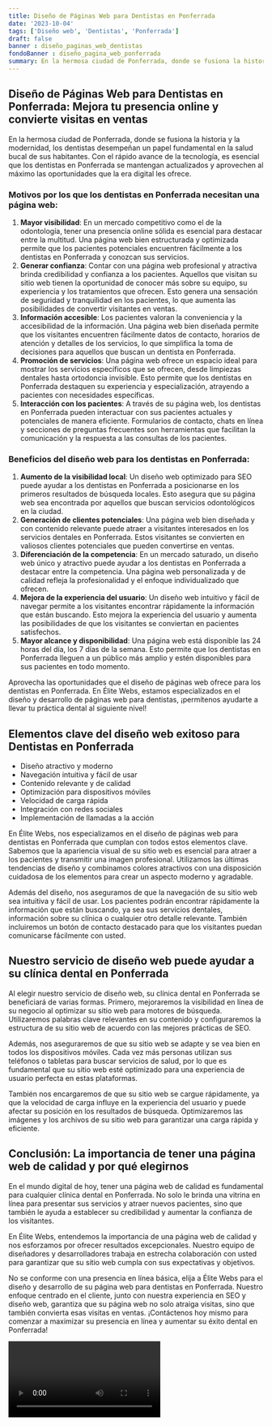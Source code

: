 ```yaml
---
title: Diseño de Páginas Web para Dentistas en Ponferrada
date: '2023-10-04'
tags: ['Diseño web', 'Dentistas', 'Ponferrada']
draft: false
banner : diseño_paginas_web_dentistas
fondoBanner : diseño_pagina_web_ponferrada
summary: En la hermosa ciudad de Ponferrada, donde se fusiona la historia y la modernidad, los dentistas desempeñan un papel fundamental en la salud bucal de sus habitantes. Con el rápido avance de la tecnología, es esencial que los dentistas en Ponferrada se mantengan actualizados y aprovechen al máximo las oportunidades que la era digital les ofrece.
---
```


## Diseño de Páginas Web para Dentistas en Ponferrada: Mejora tu presencia online y convierte visitas en ventas

En la hermosa ciudad de Ponferrada, donde se fusiona la historia y la modernidad, los dentistas desempeñan un papel fundamental en la salud bucal de sus habitantes. Con el rápido avance de la tecnología, es esencial que los dentistas en Ponferrada se mantengan actualizados y aprovechen al máximo las oportunidades que la era digital les ofrece.

### Motivos por los que los dentistas en Ponferrada necesitan una página web:

1. **Mayor visibilidad**: En un mercado competitivo como el de la odontología, tener una presencia online sólida es esencial para destacar entre la multitud. Una página web bien estructurada y optimizada permite que los pacientes potenciales encuentren fácilmente a los dentistas en Ponferrada y conozcan sus servicios.
2. **Generar confianza**: Contar con una página web profesional y atractiva brinda credibilidad y confianza a los pacientes. Aquellos que visitan su sitio web tienen la oportunidad de conocer más sobre su equipo, su experiencia y los tratamientos que ofrecen. Esto genera una sensación de seguridad y tranquilidad en los pacientes, lo que aumenta las posibilidades de convertir visitantes en ventas.
3. **Información accesible**: Los pacientes valoran la conveniencia y la accesibilidad de la información. Una página web bien diseñada permite que los visitantes encuentren fácilmente datos de contacto, horarios de atención y detalles de los servicios, lo que simplifica la toma de decisiones para aquellos que buscan un dentista en Ponferrada.
4. **Promoción de servicios**: Una página web ofrece un espacio ideal para mostrar los servicios específicos que se ofrecen, desde limpiezas dentales hasta ortodoncia invisible. Esto permite que los dentistas en Ponferrada destaquen su experiencia y especialización, atrayendo a pacientes con necesidades específicas.
5. **Interacción con los pacientes**: A través de su página web, los dentistas en Ponferrada pueden interactuar con sus pacientes actuales y potenciales de manera eficiente. Formularios de contacto, chats en línea y secciones de preguntas frecuentes son herramientas que facilitan la comunicación y la respuesta a las consultas de los pacientes.

### Beneficios del diseño web para los dentistas en Ponferrada:

1. **Aumento de la visibilidad local**: Un diseño web optimizado para SEO puede ayudar a los dentistas en Ponferrada a posicionarse en los primeros resultados de búsqueda locales. Esto asegura que su página web sea encontrada por aquellos que buscan servicios odontológicos en la ciudad.
2. **Generación de clientes potenciales**: Una página web bien diseñada y con contenido relevante puede atraer a visitantes interesados en los servicios dentales en Ponferrada. Estos visitantes se convierten en valiosos clientes potenciales que pueden convertirse en ventas.
3. **Diferenciación de la competencia**: En un mercado saturado, un diseño web único y atractivo puede ayudar a los dentistas en Ponferrada a destacar entre la competencia. Una página web personalizada y de calidad refleja la profesionalidad y el enfoque individualizado que ofrecen.
4. **Mejora de la experiencia del usuario**: Un diseño web intuitivo y fácil de navegar permite a los visitantes encontrar rápidamente la información que están buscando. Esto mejora la experiencia del usuario y aumenta las posibilidades de que los visitantes se conviertan en pacientes satisfechos.
5. **Mayor alcance y disponibilidad**: Una página web está disponible las 24 horas del día, los 7 días de la semana. Esto permite que los dentistas en Ponferrada lleguen a un público más amplio y estén disponibles para sus pacientes en todo momento.

Aprovecha las oportunidades que el diseño de páginas web ofrece para los dentistas en Ponferrada. En Élite Webs, estamos especializados en el diseño y desarrollo de páginas web para dentistas, ¡permítenos ayudarte a llevar tu práctica dental al siguiente nivel!

<GifSeo />

<Cta />

## Elementos clave del diseño web exitoso para Dentistas en Ponferrada

- Diseño atractivo y moderno
- Navegación intuitiva y fácil de usar
- Contenido relevante y de calidad
- Optimización para dispositivos móviles
- Velocidad de carga rápida
- Integración con redes sociales
- Implementación de llamadas a la acción

En Élite Webs, nos especializamos en el diseño de páginas web para dentistas en Ponferrada que cumplan con todos estos elementos clave. Sabemos que la apariencia visual de su sitio web es esencial para atraer a los pacientes y transmitir una imagen profesional. Utilizamos las últimas tendencias de diseño y combinamos colores atractivos con una disposición cuidadosa de los elementos para crear un aspecto moderno y agradable.

Además del diseño, nos aseguramos de que la navegación de su sitio web sea intuitiva y fácil de usar. Los pacientes podrán encontrar rápidamente la información que están buscando, ya sea sus servicios dentales, información sobre su clínica o cualquier otro detalle relevante. También incluiremos un botón de contacto destacado para que los visitantes puedan comunicarse fácilmente con usted.

## Nuestro servicio de diseño web puede ayudar a su clínica dental en Ponferrada

Al elegir nuestro servicio de diseño web, su clínica dental en Ponferrada se beneficiará de varias formas. Primero, mejoraremos la visibilidad en línea de su negocio al optimizar su sitio web para motores de búsqueda. Utilizaremos palabras clave relevantes en su contenido y configuraremos la estructura de su sitio web de acuerdo con las mejores prácticas de SEO.

Además, nos aseguraremos de que su sitio web se adapte y se vea bien en todos los dispositivos móviles. Cada vez más personas utilizan sus teléfonos o tabletas para buscar servicios de salud, por lo que es fundamental que su sitio web esté optimizado para una experiencia de usuario perfecta en estas plataformas.

También nos encargaremos de que su sitio web se cargue rápidamente, ya que la velocidad de carga influye en la experiencia del usuario y puede afectar su posición en los resultados de búsqueda. Optimizaremos las imágenes y los archivos de su sitio web para garantizar una carga rápida y eficiente.

## Conclusión: La importancia de tener una página web de calidad y por qué elegirnos

En el mundo digital de hoy, tener una página web de calidad es fundamental para cualquier clínica dental en Ponferrada. No solo le brinda una vitrina en línea para presentar sus servicios y atraer nuevos pacientes, sino que también le ayuda a establecer su credibilidad y aumentar la confianza de los visitantes.

En Élite Webs, entendemos la importancia de una página web de calidad y nos esforzamos por ofrecer resultados excepcionales. Nuestro equipo de diseñadores y desarrolladores trabaja en estrecha colaboración con usted para garantizar que su sitio web cumpla con sus expectativas y objetivos.

No se conforme con una presencia en línea básica, elija a Élite Webs para el diseño y desarrollo de su página web para dentistas en Ponferrada. Nuestro enfoque centrado en el cliente, junto con nuestra experiencia en SEO y diseño web, garantiza que su página web no solo atraiga visitas, sino que también convierta esas visitas en ventas. ¡Contáctenos hoy mismo para comenzar a maximizar su presencia en línea y aumentar su éxito dental en Ponferrada!

<Video />

<CtaBot job='Dentistas' city='Ponferrada'/>

<Gmaps query='Ponferrada+españa+maps' />